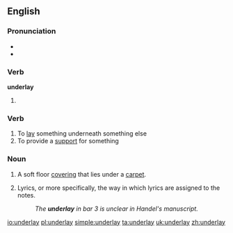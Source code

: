 ==English==

===Pronunciation===
* {{IPA|/ʌndəɻˈleɪ/}}
* {{rhymes|eɪ}}

===Verb===
'''underlay'''

# {{past tense of| to [[underlie]]}}

===Verb===
{{en-verb|underlays|underlaying|underlaid}}

# To [[lay]] something underneath something else
# To provide a [[support]] for something

===Noun===
{{en-noun}}

# A soft floor [[covering]] that lies under a [[carpet]].
# {{music}} Lyrics, or more specifically, the way in which lyrics are assigned to the notes.
#:''The '''underlay''' in bar 3 is unclear in Handel's manuscript.''

[[io:underlay]]
[[pl:underlay]]
[[simple:underlay]]
[[ta:underlay]]
[[uk:underlay]]
[[zh:underlay]]